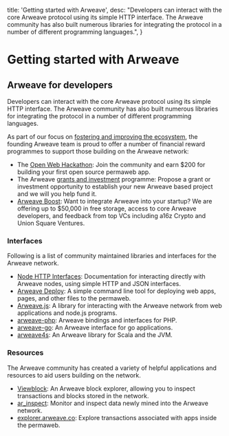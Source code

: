 
  title: 'Getting started with Arweave',
  desc: "Developers can interact with the core Arweave protocol using its simple HTTP interface. The Arweave community has also built numerous libraries for integrating the protocol in a number of different programming languages.",
}

# Getting started with Arweave

## **Arweave for developers**

Developers can interact with the core Arweave protocol using its simple HTTP interface. The Arweave community has also built numerous libraries for integrating the protocol in a number of different programming languages.

As part of our focus on [fostering and improving the ecosystem](grants#business_model), the founding Arweave team is proud to offer a number of financial reward programmes to support those building on the Arweave network:

- The [Open Web Hackathon](open_web_hackathon_link): Join the community and earn $200 for building your first open source permaweb app.
- The Arweave [grants and investment](#grants) programme: Propose a grant or investment opportunity to establish your new Arweave based project and we will you help fund it.
- [Arweave Boost](arweave_boost): Want to integrate Arweave into your startup? We are offering up to $50,000 in free storage, access to core Arweave developers, and feedback from top VCs including a16z Crypto and Union Square Ventures.
<a id="interfaces"/>

### Interfaces

Following is a list of community maintained libraries and interfaces for the Arweave network.

- [Node HTTP Interfaces](): Documentation for interacting directly with Arweave nodes, using simple HTTP and JSON interfaces.
- [Arweave Deploy](): A simple command line tool for deploying web apps, pages, and other files to the permaweb.
- [Arweave.js](): A library for interacting with the Arweave network from web applications and node.js programs.
- [arweave-php](): Arweave bindings and interfaces for PHP.
- [arweave-go](): An Arweave interface for go applications.
- [arweave4s](): An Arweave library for Scala and the JVM.
<a id="resources"/>

### Resources

The Arweave community has created a variety of helpful applications and resources to aid users building on the network.

- [Viewblock](): An Arweave block explorer, allowing you to inspect transactions and blocks stored in the network.
- [ar_inspect](): Monitor and inspect data newly mined into the Arweave network.
- [explorer.arweave.co](): Explore transactions associated with apps inside the permaweb.